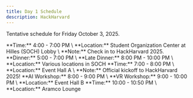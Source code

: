 ```yaml
---
title: Day 1 Schedule
description: HackHarvard
---
```



Tentative schedule for Friday October 3, 2025.

<CardGrid stagger>
	<Card title="Registration" icon="open-book">
		**Time:** 4:00 - 7:00 PM \
		**Location:** Student Organization Center at Hilles (SOCH) Lobby \
		**Note:** Check in to HackHarvard 2025. 
	</Card>
	<Card title="Meals" icon="apple">
		**Dinner:** 5:00 - 7:00 PM \
		**Late Dinner:** 8:00 PM - 10:00 PM \
		**Location:** Various locations in SOCH
	</Card>
	<Card title="Opening Ceremony" icon="rocket">
		**Time:** 7:00 - 8:00 PM \
		**Location:** Event Hall A \
		**Note:** Official kickoff to HackHarvard 2025!
	</Card>
	<Card title="CS50 Workshops" icon="laptop">
		**AI Workshop:** 8:00 - 9:00 PM \
		**VR Workshop:** 9:00 - 10:00 PM \
		**Location:** Event Hall B 
	</Card>
	<Card title="Pitch Pit: Find your team!" icon="comment">
		**Time:** 10:00 - 10:50 PM \
		**Location:** Aramco Lounge
	</Card>
</CardGrid>

